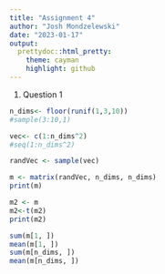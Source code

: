```yaml
---
title: "Assignment 4"
author: "Josh Mondzelewski"
date: "2023-01-17"
output:
  prettydoc::html_pretty:
    theme: cayman
    highlight: github
---
```

1. Question 1  

```r
n_dims<- floor(runif(1,3,10))
#sample(3:10,1)

vec<- c(1:n_dims^2)
#seq(1:n_dims^2)

randVec <- sample(vec)

m <- matrix(randVec, n_dims, n_dims)
print(m)

m2 <- m
m2<-t(m2)
print(m2)

sum(m[1, ])
mean(m[1, ])
sum(m[n_dims, ])
mean(m[n_dims, ])
```





